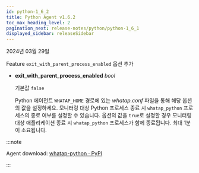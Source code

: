 ```yaml
---
id: python-1_6_2
title: Python Agent v1.6.2
toc_max_heading_level: 2
pagination_next: release-notes/python/python-1_6_1
displayed_sidebar: releaseSidebar
---
```


2024년 03월 29일

<Status>Feature</Status> <code>exit_with_parent_process_enabled</code> 옵션 추가

* <b>exit_with_parent_process_enabled</b> <em>bool</em> <br/>
  
  기본값 <code>false</code>

  Python 에이전트 <code>WHATAP_HOME</code> 경로에 있는 <em>whatap.conf</em> 파일을 통해 해당 옵션의 값을 설정하세요. 모니터링 대상 Python 프로세스 종료 시 <code>whatap_python</code> 프로세스의 종료 여부를 설정할 수 있습니다. 옵션의 값을 <code>true</code>로 설졍할 경우 모니터링 대상 애플리케이션 종료 시 <code>whatap_python</code> 프로세스가 함께 종료됩니다. 최대 1분이 소요됩니다. 



:::note

Agent download: [whatap-python · PyPI](https://pypi.org/project/whatap-python/1.6.2/)

:::